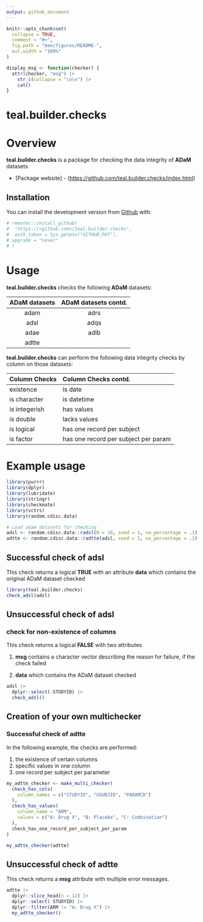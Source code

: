```yaml
---
output: github_document
---
```


<!-- README.md is generated from README.Rmd. Please edit that file -->

```r
knitr::opts_chunk$set(
  collapse = TRUE,
  comment = "#>",
  fig.path = "man/figures/README-",
  out.width = "100%"
)

display_msg <- function(checker) {
  attr(checker, "msg") |>
    str_c(collapse = "\n\n") |>
    cat()
}
```

# teal.builder.checks


# Overview

**teal.builder.checks** is a package for checking the data integrity of 
**ADaM** datasets

* [Package website] - (<https://github.com/teal.builder.checks/index.html>)

## Installation

You can install the development version from 
[Github](https://<github.com>/<teal.builder.checks>) with:

```r

# remotes::install_github(
#  "https://<github.com>/teal.builder.checks",
#  auth_token = Sys.getenv("GITHUB_PAT"),
# upgrade = "never"
# )
```

# Usage

**teal.builder.checks** checks the following **ADaM** datasets:

| ADaM datasets |ADaM datasets contd. |   
|:-------------:|:-------------:|
| adam          | adrs          |
| adsl          | adqs          |
| adae          | adlb          |
| adtte         |               |

**teal.builder.checks** can perform the 
following data integrity checks by column on those datasets:

| Column Checks | Column Checks contd. | 
|:--------------|:--------------|
|existence | is date |
|is character | is datetime| 
|is integerish |has values |
|is double |lacks values |
|is logical |has one record per subject |
|is factor |has one record per subject per param |

# Example usage

```r
library(purrr)
library(dplyr)    
library(lubridate)
library(stringr)
library(checkmate)
library(vctrs)
library(random.cdisc.data)

# Load adam datasets for checking
adsl <- random.cdisc.data::radsl(N = 10, seed = 1, na_percentage = .1)
adtte <- random.cdisc.data::radtte(adsl, seed = 1, na_percentage = .1)
```
## Successful check of adsl

This check returns a logical **TRUE** with an attribute **data** which 
contains the original ADaM dataset checked


```r
library(teal.builder.checks)
check_adsl(adsl)
```

## Unsuccessful check of adsl

### check for non-existence of columns

This check returns a logical **FALSE** with two attributes

1) **msg** contains a character vector describing the reason for
failure, if the check failed

2) **data** which contains the ADaM dataset checked

```r
adsl |>
  dplyr::select(-STUDYID) |> 
  check_adsl()
```

## Creation of your own multichecker

### Successful check of adtte

In the following example, the checks are performed: 

1) the existence of certain columns 
2) specific values in one column
3) one record per subject per parameter

```r
my_adtte_checker <- make_multi_checker(
  check_has_cols(
    column_names = c("STUDYID", "USUBJID", "PARAMCD")
  ),
  check_has_values(
    column_name = "ARM",
    values = c("A: Drug X", "B: Placebo", "C: Combination")
  ),
  check_has_one_record_per_subject_per_param
)
```

```r
my_adtte_checker(adtte) 
```

## Unsuccessful check of adtte

This check returns a **msg** attribute with multiple error messages.

```r
adtte |>
  dplyr::slice_head(n = 12) |>
  dplyr::select(-STUDYID) |>
  dplyr::filter(ARM != "A: Drug X") |>
  my_adtte_checker() 
```
